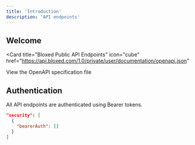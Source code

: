 ```yaml
---
title: 'Introduction'
description: 'API endpoints'
---
```


## Welcome

<Card
  title="Bloxed Public API Endpoints"
  icon="cube"
  href="https://api.bloxed.com/1.0/private/user/documentation/openapi.json"
>
  View the OpenAPI specification file
</Card>

## Authentication

All API endpoints are authenticated using Bearer tokens.

```json
"security": [
  {
    "bearerAuth": []
  }
]
```

